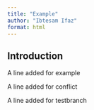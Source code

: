 ```yaml
---
title: "Example"
author: "Ibtesam Ifaz"
format: html
---
```




## Introduction

A line added for example 


A line added for conflict

A line added for testbranch 


